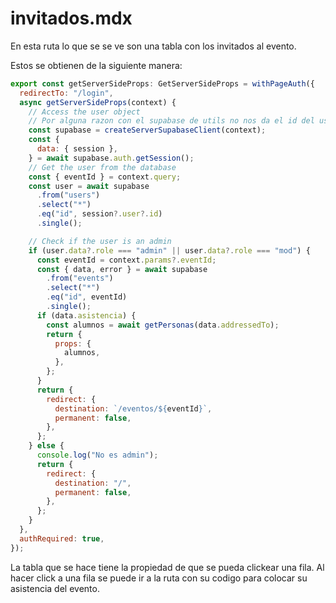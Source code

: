 # invitados.mdx

En esta ruta lo que se se ve son una tabla con los invitados al evento.

Estos se obtienen de la siguiente manera:

```js
export const getServerSideProps: GetServerSideProps = withPageAuth({
  redirectTo: "/login",
  async getServerSideProps(context) {
    // Access the user object
    // Por alguna razon con el supabase de utils no nos da el id del usuario
    const supabase = createServerSupabaseClient(context);
    const {
      data: { session },
    } = await supabase.auth.getSession();
    // Get the user from the database
    const { eventId } = context.query;
    const user = await supabase
      .from("users")
      .select("*")
      .eq("id", session?.user?.id)
      .single();

    // Check if the user is an admin
    if (user.data?.role === "admin" || user.data?.role === "mod") {
      const eventId = context.params?.eventId;
      const { data, error } = await supabase
        .from("events")
        .select("*")
        .eq("id", eventId)
        .single();
      if (data.asistencia) {
        const alumnos = await getPersonas(data.addressedTo);
        return {
          props: {
            alumnos,
          },
        };
      }
      return {
        redirect: {
          destination: `/eventos/${eventId}`,
          permanent: false,
        },
      };
    } else {
      console.log("No es admin");
      return {
        redirect: {
          destination: "/",
          permanent: false,
        },
      };
    }
  },
  authRequired: true,
});
```

La tabla que se hace tiene la propiedad de que se pueda clickear una fila. Al hacer click a una fila se puede ir a la ruta con su codigo para colocar su asistencia del evento.
